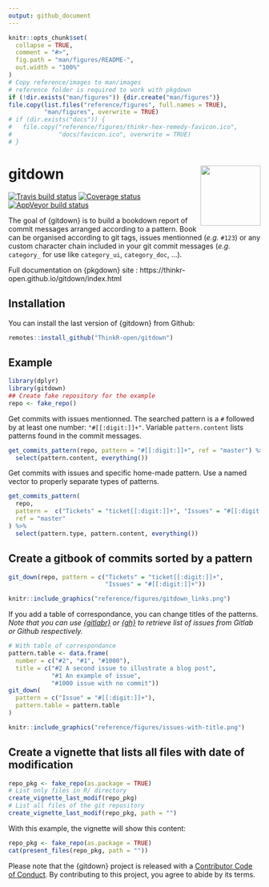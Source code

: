 ```yaml
---
output: github_document
---
```


<!-- README.md is generated from README.Rmd. Please edit that file -->

```r
knitr::opts_chunk$set(
  collapse = TRUE,
  comment = "#>",
  fig.path = "man/figures/README-",
  out.width = "100%"
)
# Copy reference/images to man/images
# reference folder is required to work with pkgdown
if (!dir.exists("man/figures")) {dir.create("man/figures")}
file.copy(list.files("reference/figures", full.names = TRUE),
          "man/figures", overwrite = TRUE)
# if (dir.exists("docs")) {
#   file.copy("reference/figures/thinkr-hex-remedy-favicon.ico",
#             "docs/favicon.ico", overwrite = TRUE)
# }
```
# gitdown <img src="man/figures/logo.png" align="right" alt="" width="120" />

<!-- badges: start -->
[![Travis build status](https://travis-ci.org/ThinkR-open/gitdown.svg?branch=master)](https://travis-ci.org/ThinkR-open/gitdown)
[![Coverage status](https://codecov.io/gh/ThinkR-open/gitdown/branch/master/graph/badge.svg)](https://codecov.io/github/ThinkR-open/gitdown?branch=master)
[![AppVeyor build status](https://ci.appveyor.com/api/projects/status/github/ThinkR-open/gitdown?branch=master&svg=true)](https://ci.appveyor.com/project/ThinkR-open/gitdown)
<!-- badges: end -->

The goal of {gitdown} is to build a bookdown report of commit messages arranged according to a pattern. Book can be organised according to git tags, issues mentionned (*e.g.* `#123`) or any custom character chain included in your git commit messages (*e.g.* `category_` for use like `category_ui`, `category_doc`, ...).

Full documentation on {pkgdown} site : https://thinkr-open.github.io/gitdown/index.html  

## Installation

You can install the last version of {gitdown} from Github:

``` r
remotes::install_github("ThinkR-open/gitdown")
```

## Example

```r
library(dplyr)
library(gitdown)
## Create fake repository for the example
repo <- fake_repo()
```

Get commits with issues mentionned. The searched pattern is a `#` followed by at least one number: `"#[[:digit:]]+"`. Variable `pattern.content` lists patterns found in the commit messages. 

```r
get_commits_pattern(repo, pattern = "#[[:digit:]]+", ref = "master") %>% 
  select(pattern.content, everything())
```

Get commits with issues and specific home-made pattern. Use a named vector to properly separate types of patterns.

```r
get_commits_pattern(
  repo, 
  pattern =  c("Tickets" = "ticket[[:digit:]]+", "Issues" = "#[[:digit:]]+"),
  ref = "master"
) %>% 
  select(pattern.type, pattern.content, everything())
```

## Create a gitbook of commits sorted by a pattern

```r
git_down(repo, pattern = c("Tickets" = "ticket[[:digit:]]+",
                           "Issues" = "#[[:digit:]]+"))
```

```r
knitr::include_graphics("reference/figures/gitdown_links.png")
```

If you add a table of correspondance, you can change titles of the patterns.  
_Note that you can use [{gitlabr}](https://statnmap.github.io/gitlabr/) or [{gh}](gh.r-lib.org) to retrieve list of issues from Gitlab or Github respectively._  
```r
# With table of correspondance
pattern.table <- data.frame(
  number = c("#2", "#1", "#1000"),
  title = c("#2 A second issue to illustrate a blog post",
            "#1 An example of issue",
            "#1000 issue with no commit"))
git_down(
  pattern = c("Issue" = "#[[:digit:]]+"),
  pattern.table = pattern.table
)
```

```r
knitr::include_graphics("reference/figures/issues-with-title.png")
```

## Create a vignette that lists all files with date of modification

```r
repo_pkg <- fake_repo(as.package = TRUE)
# List only files in R/ directory
create_vignette_last_modif(repo_pkg)
# List all files of the git repository
create_vignette_last_modif(repo_pkg, path = "")
```

With this example, the vignette will show this content:  

```r
repo_pkg <- fake_repo(as.package = TRUE)
cat(present_files(repo_pkg, path = ""))
```


  
Please note that the {gitdown} project is released with a
[Contributor Code of Conduct](CODE_OF_CONDUCT.md).
By contributing to this project, you agree to abide by its terms.
